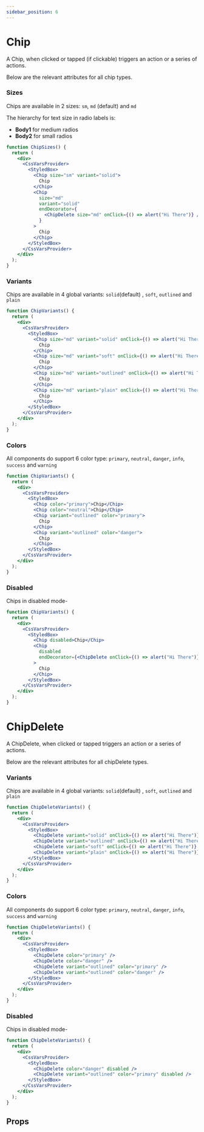 ```yaml
---
sidebar_position: 6
---
```



# Chip

A Chip, when clicked or tapped (if clickable) triggers an action or a series of actions.

Below are the relevant attributes for all chip types.

### Sizes

Chips are available in 2 sizes: `sm`, `md` (default) and `md`

The hierarchy for text size in radio labels is:

- **Body1** for medium radios
- **Body2** for small radios

```jsx live
function ChipSizes() {
  return (
    <div>
      <CssVarsProvider>
        <StyledBox>
          <Chip size="sm" variant="solid">
            Chip
          </Chip>
          <Chip
            size="md"
            variant="solid"
            endDecorator={
              <ChipDelete size="md" onClick={() => alert("Hi There")} />
            }
          >
            Chip
          </Chip>
        </StyledBox>
      </CssVarsProvider>
    </div>
  );
}
```

### Variants

Chips are available in 4 global variants: `solid`(default) , `soft`, `outlined` and `plain`

```jsx live
function ChipVariants() {
  return (
    <div>
      <CssVarsProvider>
        <StyledBox>
          <Chip size="md" variant="solid" onClick={() => alert("Hi There")}>
            Chip
          </Chip>
          <Chip size="md" variant="soft" onClick={() => alert("Hi There")}>
            Chip
          </Chip>
          <Chip size="md" variant="outlined" onClick={() => alert("Hi There")}>
            Chip
          </Chip>
          <Chip size="md" variant="plain" onClick={() => alert("Hi There")}>
            Chip
          </Chip>
        </StyledBox>
      </CssVarsProvider>
    </div>
  );
}
```

### Colors

All components do support 6 color type: `primary`, `neutral`, `danger`, `info`, `success` and `warning`

```jsx live
function ChipVariants() {
  return (
    <div>
      <CssVarsProvider>
        <StyledBox>
          <Chip color="primary">Chip</Chip>
          <Chip color="neutral">Chip</Chip>
          <Chip variant="outlined" color="primary">
            Chip
          </Chip>
          <Chip variant="outlined" color="danger">
            Chip
          </Chip>
        </StyledBox>
      </CssVarsProvider>
    </div>
  );
}
```

### Disabled

Chips in disabled mode-

```jsx live
function ChipVariants() {
  return (
    <div>
      <CssVarsProvider>
        <StyledBox>
          <Chip disabled>Chip</Chip>
          <Chip
            disabled
            endDecorator={<ChipDelete onClick={() => alert("Hi There")} />}
          >
            Chip
          </Chip>
        </StyledBox>
      </CssVarsProvider>
    </div>
  );
}
```

# ChipDelete

A ChipDelete, when clicked or tapped triggers an action or a series of actions.

Below are the relevant attributes for all chipDelete types.

### Variants

Chips are available in 4 global variants: `solid`(default) , `soft`, `outlined` and `plain`

```jsx live
function ChipDeleteVariants() {
  return (
    <div>
      <CssVarsProvider>
        <StyledBox>
          <ChipDelete variant="solid" onClick={() => alert("Hi There")} />
          <ChipDelete variant="outlined" onClick={() => alert("Hi There")} />
          <ChipDelete variant="soft" onClick={() => alert("Hi There")} />
          <ChipDelete variant="plain" onClick={() => alert("Hi There")} />
        </StyledBox>
      </CssVarsProvider>
    </div>
  );
}
```

### Colors

All components do support 6 color type: `primary`, `neutral`, `danger`, `info`, `success` and `warning`

```jsx live
function ChipDeleteVariants() {
  return (
    <div>
      <CssVarsProvider>
        <StyledBox>
          <ChipDelete color="primary" />
          <ChipDelete color="danger" />
          <ChipDelete variant="outlined" color="primary" />
          <ChipDelete variant="outlined" color="danger" />
        </StyledBox>
      </CssVarsProvider>
    </div>
  );
}
```

### Disabled

Chips in disabled mode-

```jsx live
function ChipDeleteVariants() {
  return (
    <div>
      <CssVarsProvider>
        <StyledBox>
          <ChipDelete color="danger" disabled />
          <ChipDelete variant="outlined" color="primary" disabled />
        </StyledBox>
      </CssVarsProvider>
    </div>
  );
}
```

## Props

<PropsTable name="Chip" />
